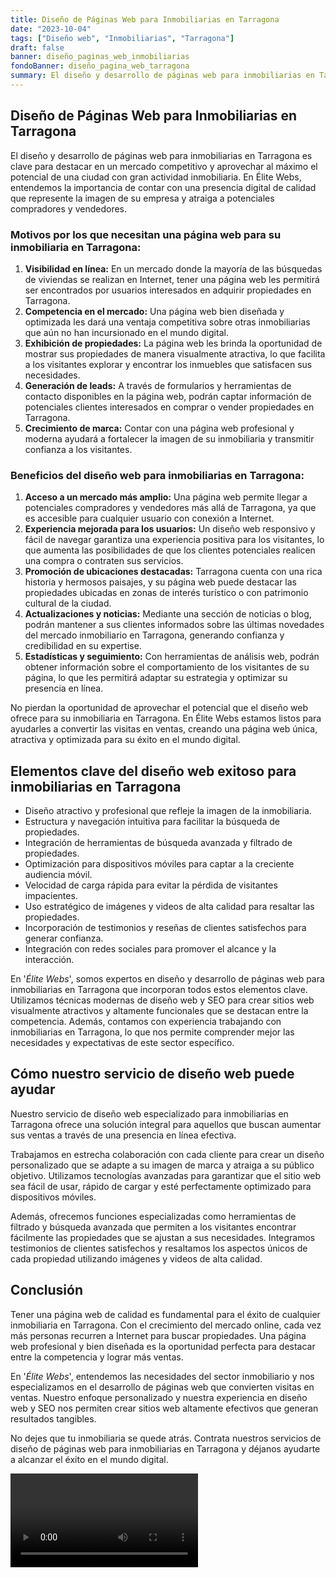 ```yaml
---
title: Diseño de Páginas Web para Inmobiliarias en Tarragona
date: "2023-10-04"
tags: ["Diseño web", "Inmobiliarias", "Tarragona"]
draft: false
banner: diseño_paginas_web_inmobiliarias
fondoBanner: diseño_pagina_web_tarragona
summary: El diseño y desarrollo de páginas web para inmobiliarias en Tarragona es clave para destacar en un mercado competitivo y aprovechar al máximo el potencial de una ciudad con gran actividad inmobiliaria. En Élite Webs, entendemos la importancia de contar con una presencia digital de calidad que represente la imagen de su empresa y atraiga a potenciales compradores y vendedores.
---
```



## Diseño de Páginas Web para Inmobiliarias en Tarragona

El diseño y desarrollo de páginas web para inmobiliarias en Tarragona es clave para destacar en un mercado competitivo y aprovechar al máximo el potencial de una ciudad con gran actividad inmobiliaria. En Élite Webs, entendemos la importancia de contar con una presencia digital de calidad que represente la imagen de su empresa y atraiga a potenciales compradores y vendedores.

### Motivos por los que necesitan una página web para su inmobiliaria en Tarragona:

1. **Visibilidad en línea:** En un mercado donde la mayoría de las búsquedas de viviendas se realizan en Internet, tener una página web les permitirá ser encontrados por usuarios interesados en adquirir propiedades en Tarragona.
2. **Competencia en el mercado:** Una página web bien diseñada y optimizada les dará una ventaja competitiva sobre otras inmobiliarias que aún no han incursionado en el mundo digital.
3. **Exhibición de propiedades:** La página web les brinda la oportunidad de mostrar sus propiedades de manera visualmente atractiva, lo que facilita a los visitantes explorar y encontrar los inmuebles que satisfacen sus necesidades.
4. **Generación de leads:** A través de formularios y herramientas de contacto disponibles en la página web, podrán captar información de potenciales clientes interesados en comprar o vender propiedades en Tarragona.
5. **Crecimiento de marca:** Contar con una página web profesional y moderna ayudará a fortalecer la imagen de su inmobiliaria y transmitir confianza a los visitantes.

### Beneficios del diseño web para inmobiliarias en Tarragona:

1. **Acceso a un mercado más amplio:** Una página web permite llegar a potenciales compradores y vendedores más allá de Tarragona, ya que es accesible para cualquier usuario con conexión a Internet.
2. **Experiencia mejorada para los usuarios:** Un diseño web responsivo y fácil de navegar garantiza una experiencia positiva para los visitantes, lo que aumenta las posibilidades de que los clientes potenciales realicen una compra o contraten sus servicios.
3. **Promoción de ubicaciones destacadas:** Tarragona cuenta con una rica historia y hermosos paisajes, y su página web puede destacar las propiedades ubicadas en zonas de interés turístico o con patrimonio cultural de la ciudad.
4. **Actualizaciones y noticias:** Mediante una sección de noticias o blog, podrán mantener a sus clientes informados sobre las últimas novedades del mercado inmobiliario en Tarragona, generando confianza y credibilidad en su expertise.
5. **Estadísticas y seguimiento:** Con herramientas de análisis web, podrán obtener información sobre el comportamiento de los visitantes de su página, lo que les permitirá adaptar su estrategia y optimizar su presencia en línea.

No pierdan la oportunidad de aprovechar el potencial que el diseño web ofrece para su inmobiliaria en Tarragona. En Élite Webs estamos listos para ayudarles a convertir las visitas en ventas, creando una página web única, atractiva y optimizada para su éxito en el mundo digital.

<GifSeo />

<Cta />

## Elementos clave del diseño web exitoso para inmobiliarias en Tarragona

- Diseño atractivo y profesional que refleje la imagen de la inmobiliaria.
- Estructura y navegación intuitiva para facilitar la búsqueda de propiedades.
- Integración de herramientas de búsqueda avanzada y filtrado de propiedades.
- Optimización para dispositivos móviles para captar a la creciente audiencia móvil.
- Velocidad de carga rápida para evitar la pérdida de visitantes impacientes.
- Uso estratégico de imágenes y videos de alta calidad para resaltar las propiedades.
- Incorporación de testimonios y reseñas de clientes satisfechos para generar confianza.
- Integración con redes sociales para promover el alcance y la interacción.

En '_Élite Webs_', somos expertos en diseño y desarrollo de páginas web para inmobiliarias en Tarragona que incorporan todos estos elementos clave. Utilizamos técnicas modernas de diseño web y SEO para crear sitios web visualmente atractivos y altamente funcionales que se destacan entre la competencia. Además, contamos con experiencia trabajando con inmobiliarias en Tarragona, lo que nos permite comprender mejor las necesidades y expectativas de este sector específico.

## Cómo nuestro servicio de diseño web puede ayudar

Nuestro servicio de diseño web especializado para inmobiliarias en Tarragona ofrece una solución integral para aquellos que buscan aumentar sus ventas a través de una presencia en línea efectiva.

Trabajamos en estrecha colaboración con cada cliente para crear un diseño personalizado que se adapte a su imagen de marca y atraiga a su público objetivo. Utilizamos tecnologías avanzadas para garantizar que el sitio web sea fácil de usar, rápido de cargar y esté perfectamente optimizado para dispositivos móviles.

Además, ofrecemos funciones especializadas como herramientas de filtrado y búsqueda avanzada que permiten a los visitantes encontrar fácilmente las propiedades que se ajustan a sus necesidades. Integramos testimonios de clientes satisfechos y resaltamos los aspectos únicos de cada propiedad utilizando imágenes y videos de alta calidad.

## Conclusión

Tener una página web de calidad es fundamental para el éxito de cualquier inmobiliaria en Tarragona. Con el crecimiento del mercado online, cada vez más personas recurren a Internet para buscar propiedades. Una página web profesional y bien diseñada es la oportunidad perfecta para destacar entre la competencia y lograr más ventas.

En '_Élite Webs_', entendemos las necesidades del sector inmobiliario y nos especializamos en el desarrollo de páginas web que convierten visitas en ventas. Nuestro enfoque personalizado y nuestra experiencia en diseño web y SEO nos permiten crear sitios web altamente efectivos que generan resultados tangibles.

No dejes que tu inmobiliaria se quede atrás. Contrata nuestros servicios de diseño de páginas web para inmobiliarias en Tarragona y déjanos ayudarte a alcanzar el éxito en el mundo digital.

<Video />

<CtaBot job="Inmobiliarias" city="Tarragona" />

<Gmaps query="Tarragona+españa+maps" />

